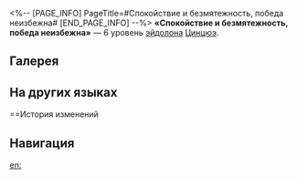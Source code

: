 <%-- [PAGE_INFO]
PageTitle=#Спокойствие и безмятежность, победа неизбежна#
[END_PAGE_INFO] --%>
{{Эйдолон Инфобокс
|Название         = Спокойствие и безмятежность, победа неизбежна
|Изображение      = Эйдолон Спокойствие и безмятежность, победа неизбежна.png
|Персонаж         = Цинцюэ
|Уровень          = 6
|Длительность     = 
|Описание         = Использование усиленной базовой атаки восстанавливает 1 очко навыков.
|Свойство1        = 
|Масштабирование1 = 
}}
'''«Спокойствие и безмятежность, победа неизбежна»''' — 6 уровень [[эйдолон]]а [[Цинцюэ]].

==Галерея==
{{Галерея|position=left|captionalign=center
|Персонаж Цинцюэ Эйдолон 6.png|Осколок Эйдолона
}}

==На других языках==
{{На других языках
|en   = Prevail Beyond the Tiles
|zhs  = 虚心平意候枭卢
|zht  = 虛心平意候梟盧
|ja   = {{Rubi|悠長|ゆうちょう}}に{{Rubi|構|かま}}えて{{Rubi|流|なが}}れを{{Rubi|待|ま}}つ
|ko   = 승리를 위한 기다림
|es   = Calma y serena, lista para ganar
|fr   = Prête à gagner, dans le calme et la sérénité
|ru   = Спокойствие и безмятежность, победа неизбежна
|th   = Prevail Beyond the Tiles
|vi   = Thế Bài Chiếm Trọn Ưu Thế
|de   = Ruhig und gefasst, bereit für den Sieg
|id   = Prevail Beyond the Tiles
|pt   = Prevalecer Além das Peças
}}

==История изменений
{{История изменений|3.5}}

==Навигация==
{{Навык Навбокс|Цинцюэ}}

[[en:]]